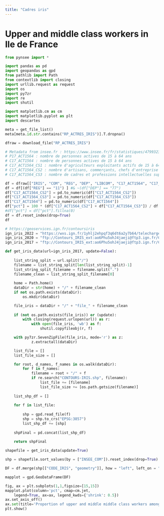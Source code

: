 ```yaml
---
title: "Cadres iris"
---
```


# Upper and middle class workers in Ile de France

```python
from pynsee import *

import pandas as pd
import geopandas as gpd
from pathlib import Path
from contextlib import closing
import urllib.request as request
import os
import py7zr
import re
import shutil

import matplotlib.cm as cm
import matplotlib.pyplot as plt
import descartes
```

```python
meta = get_file_list()
meta[meta.id.str.contains("RP_ACTRES_IRIS")].T.dropna()
```

```python
dfraw = download_file("RP_ACTRES_IRIS")
```

```python
# Metadata from insee.fr : https://www.insee.fr/fr/statistiques/4799323#dictionnaire
# P17_ACT1564 : nombre de personnes actives de 15 à 64 ans
# C17_ACT1564 : nombre de personnes actives de 15 à 64 ans
# C17_ACT1564_CS1 : nombre d'agriculteurs exploitants actifs de 15 à 64 ans
# C17_ACT1564_CS2 : nombre d'artisans, commerçants, chefs d'entreprise actifs de 15 à 64 ans
# C17_ACT1564_CS3 : nombre de cadres et professions intellectuelles supérieures actifs de 15 à 64 ans
```

```python
df = dfraw[["IRIS", "COM", "REG", "DEP", "LIBCOM", "C17_ACT1564", "C17_ACT1564_CS2", "C17_ACT1564_CS3"]]
df = df[(df["REG"] == "11") ] #& ~(df["DEP"] == "77")
df["C17_ACT1564_CS2"] = pd.to_numeric(df["C17_ACT1564_CS2"])
df["C17_ACT1564_CS3"] = pd.to_numeric(df["C17_ACT1564_CS3"])
df["C17_ACT1564"] = pd.to_numeric(df["C17_ACT1564"])
df["pct"] = 100 * (df["C17_ACT1564_CS2"] + df["C17_ACT1564_CS3"]) / df["C17_ACT1564"]
#df["pct"] = df["pct"].fillna(0)
df = df.reset_index(drop=True)
df
```

```python
# https://geoservices.ign.fr/contoursiris
ign_iris_2022 = "https://wxs.ign.fr/1yhlj2ehpqf3q6dt6a2y7b64/telechargement/inspire/CONTOURS-IRIS-PACK_2022-01$CONTOURS-IRIS_2-1__SHP__FRA_2022-01-01/file/CONTOURS-IRIS_2-1__SHP__FRA_2022-01-01.7z"
ign_iris_2020 = "ftp://Contours_IRIS_ext:ao6Phu5ohJ4jaeji@ftp3.ign.fr/CONTOURS-IRIS_2-1__SHP__FRA_2020-01-01.7z"
ign_iris_2017 = "ftp://Contours_IRIS_ext:ao6Phu5ohJ4jaeji@ftp3.ign.fr/CONTOURS-IRIS_2-1__SHP__FRA_2017-01-01.7z"

def get_iris_data(url=ign_iris_2017, update=False):
    
    list_string_split = url.split("/")
    filename = list_string_split[len(list_string_split)-1]
    list_string_split_filename = filename.split(".")
    filename_clean = list_string_split_filename[0]
    
    home = Path.home()
    dataDir = str(home) + "/" + filename_clean
    if not os.path.exists(dataDir):
        os.mkdir(dataDir)

    file_iris = dataDir + "/" + "file_" + filename_clean
        
    if (not os.path.exists(file_iris)) or (update):
        with closing(request.urlopen(url)) as r:
            with open(file_iris, 'wb') as f:
                shutil.copyfileobj(r, f)

    with py7zr.SevenZipFile(file_iris, mode='r') as z:
            z.extractall(dataDir)

    list_file = []
    list_file_size = []

    for root, d_names, f_names in os.walk(dataDir):
        for f in f_names:
            filename = root + "/" + f
            if re.search("CONTOURS-IRIS.shp", filename):
                list_file += [filename]
                list_file_size += [os.path.getsize(filename)]
    
    list_shp_df = []
                
    for f in list_file:  
               
        shp = gpd.read_file(f)
        shp = shp.to_crs("EPSG:3857")
        list_shp_df += [shp]
        
    shpFinal = pd.concat(list_shp_df)
    
    return shpFinal

shapefile = get_iris_data(update=True)

shp = shapefile.sort_values(by = ["INSEE_COM"]).reset_index(drop=True)
```

```python
DF = df.merge(shp[["CODE_IRIS", "geometry"]], how = "left", left_on = "IRIS", right_on = "CODE_IRIS")
```

```python
mapplot = gpd.GeoDataFrame(DF)

fig, ax = plt.subplots(1,1,figsize=[15,15])
mapplot.plot(column='pct', cmap=cm.jet,
    legend=True, ax=ax, legend_kwds={'shrink': 0.5})
ax.set_axis_off()
ax.set(title='Proportion of upper and middle middle class workers among working population in 2017')
plt.show()
```

